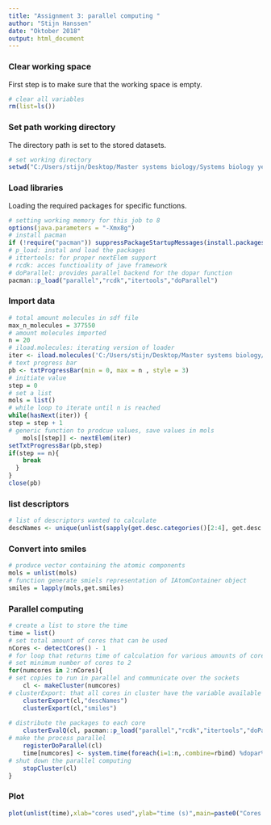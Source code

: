 ```yaml
---
title: "Assignment 3: parallel computing "
author: "Stijn Hanssen"
date: "Oktober 2018"
output: html_document
---
```


### Clear working space
First step is to make sure that the working space is empty.
```r
# clear all variables
rm(list=ls()) 
```

### Set path working directory
The directory path is set to the stored datasets.
```r
# set working directory
setwd("C:/Users/stijn/Desktop/Master systems biology/Systems biology year 2/scientific computing/parallelprocessing") 
```

### Load libraries
Loading the required packages for specific functions. 
```r
# setting working memory for this job to 8
options(java.parameters = "-Xmx8g")
# install pacman
if (!require("pacman")) suppressPackageStartupMessages(install.packages("pacman"))
# p_load: instal and load the packages
# ittertools: for proper nextElem support
# rcdk: acces functioality of jave framework
# doParallel: provides parallel backend for the dopar function
pacman::p_load("parallel","rcdk","itertools","doParallel")
```

### Import data

```r
# total amount molecules in sdf file
max_n_molecules = 377550
# amount molecules imported
n = 20
# iload.molecules: iterating version of loader
iter <- iload.molecules('C:/Users/stijn/Desktop/Master systems biology/Systems biology year 2/scientific computing/parallelprocessing/aid624202.sdf', type='sdf')
# text progress bar
pb <- txtProgressBar(min = 0, max = n , style = 3)
# initiate value
step = 0 
# set a list
mols = list()
# while loop to iterate until n is reached
while(hasNext(iter)) {
step = step + 1
# generic function to prodcue values, save values in mols    
    mols[[step]] <- nextElem(iter)
setTxtProgressBar(pb,step)
if(step == n){
    break
  }
}
close(pb)
```

### list descriptors
```r
# list of descriptors wanted to calculate
descNames <- unique(unlist(sapply(get.desc.categories()[2:4], get.desc.names)))
```

### Convert into smiles

```r
# produce vector containing the atomic components
mols = unlist(mols)
# function generate smiels representation of IAtomContainer object
smiles = lapply(mols,get.smiles)
```

### Parallel computing

```r
# create a list to store the time
time = list()
# set total amount of cores that can be used
nCores <- detectCores() - 1
# for loop that returns time of calculation for various amounts of cores
# set minimum number of cores to 2
for(numcores in 2:nCores){
# set copies to run in parallel and communicate over the sockets
    cl <- makeCluster(numcores)     
# clusterExport: that all cores in cluster have the variable available
    clusterExport(cl,"descNames") 
    clusterExport(cl,"smiles")
  
# distribute the packages to each core
    clusterEvalQ(cl, pacman::p_load("parallel","rcdk","itertools","doParallel"))
# make the process parallel
    registerDoParallel(cl)
    time[numcores] <- system.time(foreach(i=1:n,.combine=rbind) %dopar% eval.desc(parse.smiles(smiles[[i]]),descNames,verbose=F))[3]
# shut down the parallel computing
    stopCluster(cl)
}

```

### Plot

```r
plot(unlist(time),xlab="cores used",ylab="time (s)",main=paste0("Cores and time the computer used/took to calculate descriptors for ",n," molecules"),type='b')
```
